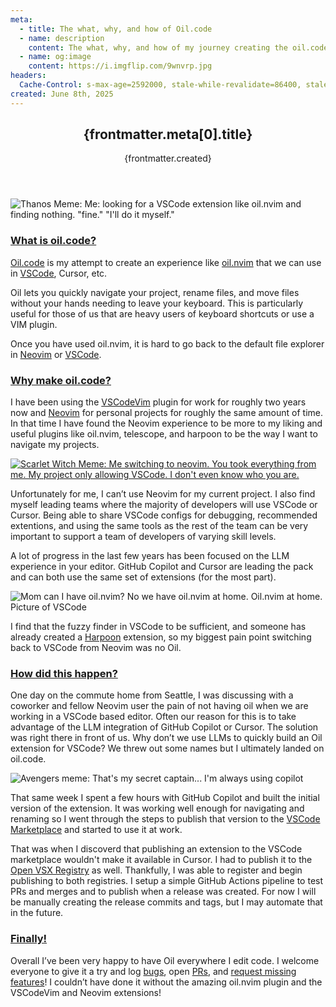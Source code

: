 ```yaml
---
meta:
  - title: The what, why, and how of Oil.code
  - name: description
    content: The what, why, and how of my journey creating the oil.code VSCode extension.
  - name: og:image
    content: https://i.imgflip.com/9wnvrp.jpg
headers:
  Cache-Control: s-max-age=2592000, stale-while-revalidate=86400, stale-if-error=604800
created: June 8th, 2025
---
```



<header className="py-12">
  <h2 className="leading-relaxed text-3xl">{frontmatter.meta[0].title}</h2>
  <p className="leading-normal text-gray-600 dark:text-gray-300">
    {frontmatter.created}
  </p>
</header>

![Thanos Meme: Me: looking for a VSCode extension like oil.nvim and finding nothing. "fine." "I'll do it myself."](https://i.imgflip.com/9wnvrp.jpg)

<div className="max-w-3xl *:my-8 [&>p]:text-lg [&>p]:leading-relaxed [&>p>a]:text-blue-500 [&>h3]:text-2xl">

<h3 id="what">
  <a href="#what">What is oil.code?</a>
</h3>

[Oil.code](https://marketplace.visualstudio.com/items?itemName=haphazarddev.oil-code) is my attempt to create an experience like [oil.nvim](https://github.com/stevearc/oil.nvim) that we can use in [VSCode](https://code.visualstudio.com/), Cursor, etc.

Oil lets you quickly navigate your project, rename files, and move files without your hands needing to leave your keyboard. This is particularly useful for those of us that are heavy users of keyboard shortcuts or use a VIM plugin.

Once you have used oil.nvim, it is hard to go back to the default file explorer in [Neovim](https://neovim.io/) or [VSCode](https://code.visualstudio.com/).

<h3 id="why">
  <a href="#why">Why make oil.code?</a>
</h3>

I have been using the [VSCodeVim](http://aka.ms/vscodevim) plugin for work for roughly two years now and [Neovim](https://neovim.io/) for personal projects for roughly the same amount of time. In that time I have found the Neovim experience to be more to my liking and useful plugins like oil.nvim, telescope, and harpoon to be the way I want to navigate my projects.

[![Scarlet Witch Meme: Me switching to neovim. You took everything from me. My project only allowing VSCode. I don't even know who you are.](https://i.imgflip.com/9wocql.jpg)](https://imgflip.com/i/9wocql)

Unfortunately for me, I can’t use Neovim for my current project. I also find myself leading teams where the majority of developers will use VSCode or Cursor. Being able to share VSCode configs for debugging, recommended extentions, and using the same tools as the rest of the team can be very important to support a team of developers of varying skill levels.

A lot of progress in the last few years has been focused on the LLM experience in your editor. GitHub Copilot and Cursor are leading the pack and can both use the same set of extensions (for the most part).

![![Mom can I have oil.nvim? No we have oil.nvim at home. Oil.nvim at home. Picture of VSCode](https://i.imgflip.com/9wodmm.jpg)](https://i.imgflip.com/9wodmm.jpg)


I find that the fuzzy finder in VSCode to be sufficient, and someone has already created a [Harpoon](https://marketplace.visualstudio.com/items?itemName=tobias-z.vscode-harpoon) extension, so my biggest pain point switching back to VSCode from Neovim was no Oil.

<h3 id="how">
  <a href="#how">How did this happen?</a>
</h3>

One day on the commute home from Seattle, I was discussing with a coworker and fellow Neovim user the pain of not having oil when we are working in a VSCode based editor. Often our reason for this is to take advantage of the LLM integration of GitHub Copilot or Cursor. The solution was right there in front of us. Why don’t we use LLMs to quickly build an Oil extension for VSCode? We threw out some names but I ultimately landed on oil.code.

![Avengers meme: That's my secret captain... I'm always using copilot](https://i.imgflip.com/9wnxz4.jpg)

That same week I spent a few hours with GitHub Copilot and built the initial version of the extension. It was working well enough for navigating and renaming so I went through the steps to publish that version to the [VSCode Marketplace](https://marketplace.visualstudio.com/items?itemName=haphazarddev.oil-code) and started to use it at work.

That was when I discoverd that publishing an extension to the VSCode marketplace wouldn't make it available in Cursor. I had to publish it to the [Open VSX Registry](https://open-vsx.org/extension/haphazarddev/oil-code) as well. Thankfully, I was able to register and begin publishing to both registries. I setup a simple GitHub Actions pipeline to test PRs and merges and to publish when a release was created. For now I will be manually creating the release commits and tags, but I may automate that in the future.

<h3 id="finally">
  <a href="#finally">Finally!</a>
</h3>

Overall I’ve been very happy to have Oil everywhere I edit code. I welcome everyone to give it a try and log [bugs](https://github.com/corwinm/oil.code/issues/new?template=bug_report.yml), open [PRs](https://github.com/corwinm/oil.code/pulls), and [request missing features](https://github.com/corwinm/oil.code/issues/new?template=feature_request.yml)! I couldn’t have done it without the amazing oil.nvim plugin and the VSCodeVim and Neovim extensions!

</div>
